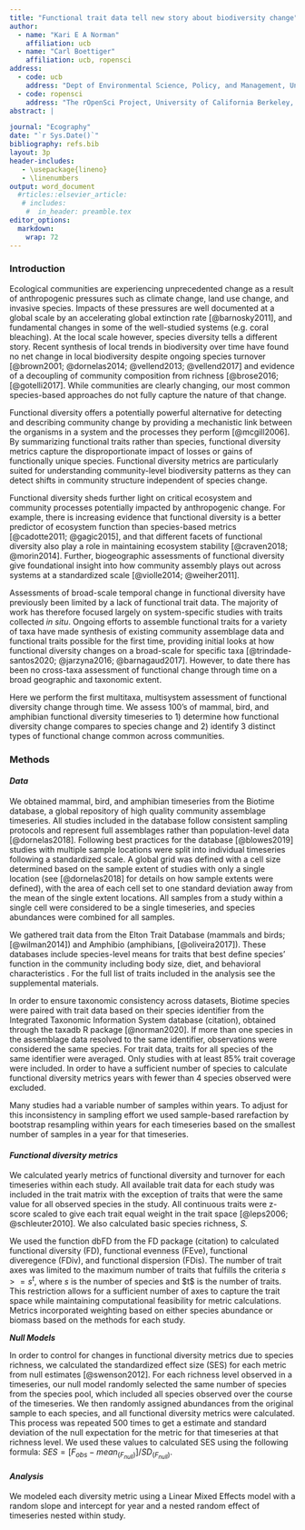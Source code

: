 ```yaml
---
title: "Functional trait data tell new story about biodiversity change"
author: 
  - name: "Kari E A Norman"
    affiliation: ucb
  - name: "Carl Boettiger"
    affiliation: ucb, ropensci
address:
  - code: ucb
    address: "Dept of Environmental Science, Policy, and Management, University of California Berkeley, Berkeley CA 94720-3114, USA"
  - code: ropensci
    address: "The rOpenSci Project, University of California Berkeley, Berkeley CA 94720-3114, USA" 
abstract: |

journal: "Ecography"
date: "`r Sys.Date()`"
bibliography: refs.bib
layout: 3p
header-includes:
   - \usepackage{lineno}
   - \linenumbers
output: word_document
  #rticles::elsevier_article:
   # includes:
    #  in_header: preamble.tex
editor_options: 
  markdown: 
    wrap: 72
---
```


### Introduction

Ecological communities are experiencing unprecedented change as a result
of anthropogenic pressures such as climate change, land use change, and
invasive species. Impacts of these pressures are well documented at a
global scale by an accelerating global extinction rate [@barnosky2011],
and fundamental changes in some of the well-studied systems (e.g. coral
bleaching). At the local scale however, species diversity tells a
different story. Recent synthesis of local trends in biodiversity over
time have found no net change in local biodiversity despite ongoing
species turnover [@brown2001; @dornelas2014; @vellend2013; @vellend2017]
and evidence of a decoupling of community composition from richness
[@brose2016; [@gotelli2017]. While communities are clearly changing, our
most common species-based approaches do not fully capture the nature of
that change.

Functional diversity offers a potentially powerful alternative for
detecting and describing community change by providing a mechanistic
link between the organisms in a system and the processes they perform
[@mcgill2006]. By summarizing functional traits rather than species,
functional diversity metrics capture the disproportionate impact of
losses or gains of functionally unique species. Functional diversity
metrics are particularly suited for understanding community-level
biodiversity patterns as they can detect shifts in community structure
independent of species change.

Functional diversity sheds further light on critical ecosystem and
community processes potentially impacted by anthropogenic change. For
example, there is increasing evidence that functional diversity is a
better predictor of ecosystem function than species-based metrics
[@cadotte2011; @gagic2015], and that different facets of functional
diversity also play a role in maintaining ecosystem stability
[\@craven2018; @morin2014]. Further, biogeographic assessments of
functional diversity give foundational insight into how community
assembly plays out across systems at a standardized scale [@violle2014;
@weiher2011].

<!-- What can we say about how global change is impacting:stability, resilience, function, assembly, ecosystem processes (and ecosystem services) - need a functional grounding for all those concepts. Link specific patterns in FD metrics to impacts on those concepts. -->

Assessments of broad-scale temporal change in functional diversity have
previously been limited by a lack of functional trait data. The majority
of work has therefore focused largely on system-specific studies with
traits collected *in situ*. Ongoing efforts to assemble functional
traits for a variety of taxa have made synthesis of existing community
assemblage data and functional traits possible for the first time,
providing initial looks at how functional diversity changes on a
broad-scale for specific taxa [@trindade-santos2020; @jarzyna2016;
@barnagaud2017].
<!-- so what do these studies say? does that go here? --> However, to
date there has been no cross-taxa assessment of functional change
through time on a broad geographic and taxonomic extent.\

Here we perform the first multitaxa, multisystem assessment of
functional diversity change through time. We assess 100's of mammal,
bird, and amphibian functional diversity timeseries to 1) determine how
functional diversity change compares to species change and 2) identify 3
distinct types of functional change common across communities.

### Methods

#### *Data*

We obtained mammal, bird, and amphibian timeseries from the Biotime
database, a global repository of high quality community assemblage
timeseries. All studies included in the database follow consistent
sampling protocols and represent full assemblages rather than
population-level data [@dornelas2018]. Following best practices for the
database [@blowes2019] studies with multiple sample locations were split
into individual timeseries following a standardized scale. A global grid
was defined with a cell size determined based on the sample extent of
studies with only a single location (see [@dornelas2018] for details on
how sample extents were defined), with the area of each cell set to one
standard deviation away from the mean of the single extent locations.
All samples from a study within a single cell were considered to be a
single timeseries, and species abundances were combined for all samples.

We gathered trait data from the Elton Trait Database (mammals and birds;
[@wilman2014]) and Amphibio (amphibians, [@oliveira2017]). These
databases include species-level means for traits that best define
species' function in the community including body size, diet, and
behavioral characteristics <!-- what's in the amphibian database? -->.
For the full list of traits included in the analysis see the
supplemental materials.

In order to ensure taxonomic consistency across datasets, Biotime
species were paired with trait data based on their species identifier
from the Integrated Taxonomic Information System database (citation),
obtained through the taxadb R package [@norman2020]. If more than one
species in the assemblage data resolved to the same identifier,
observations were considered the same species. For trait data, traits
for all species of the same identifier were averaged. Only studies with
at least 85% trait coverage were included. In order to have a sufficient
number of species to calculate functional diversity metrics years with
fewer than 4 species observed were excluded.

Many studies had a variable number of samples within years. To adjust
for this inconsistency in sampling effort we used sample-based
rarefaction by bootstrap resampling within years for each timeseries
based on the smallest number of samples in a year for that timeseries.

#### *Functional diversity metrics*

We calculated yearly metrics of functional diversity and turnover for
each timeseries within each study. All available trait data for each
study was included in the trait matrix with the exception of traits that
were the same value for all observed species in the study. All
continuous traits were z-score scaled to give each trait equal weight in
the trait space [@leps2006; @schleuter2010]. We also calculated basic
species richness, *S.*

We used the function dbFD from the FD package (citation) to calculated
functional diversity (FD), functional evenness (FEve), functional
diveregence (FDiv), and functional dispersion (FDis). The number of
trait axes was limited to the maximum number of traits that fulfills the
criteria $s >= s^t$, where $s$ is the number of species and \$t\$ is the
number of traits. This restriction allows for a sufficient number of
axes to capture the trait space while maintaining computational
feasibility for metric calculations. Metrics incorporated weighting
based on either species abundance or biomass based on the methods for
each study.

***Null Models***

In order to control for changes in functional diversity metrics due to
species richness, we calculated the standardized effect size (SES) for
each metric from null estimates [@swenson2012]. For each richness level
observed in a timeseries, our null model randomly selected the same
number of species from the species pool, which included all species
observed over the course of the timeseries. We then randomly assigned
abundances from the original sample to each species, and all functional
diversity metrics were calculated. This process was repeated 500 times
to get a estimate and standard deviation of the null expectation for the
metric for that timeseries at that richness level. We used these values
to calculated SES using the following formula:
$SES = [F_{obs} - mean_{(F_{null})}]/SD_{(F_{null})}$.

#### *Analysis*

We modeled each diversity metric using a Linear Mixed Effects model with
a random slope and intercept for year and a nested random effect of
timeseries nested within study.
